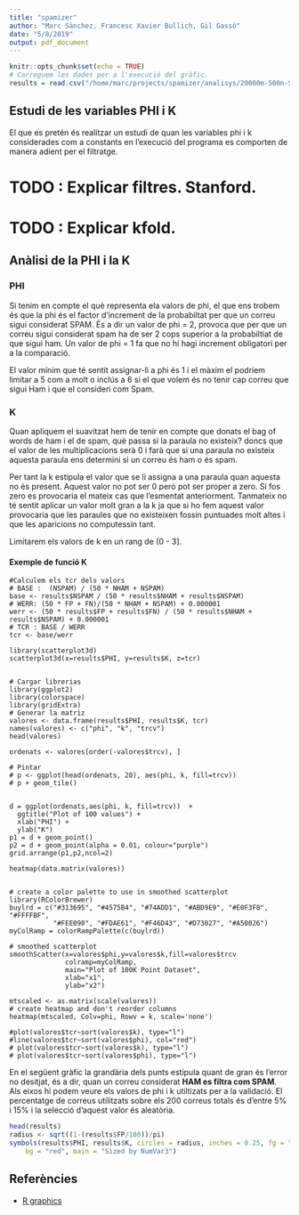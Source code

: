 ```yaml
---
title: "spamizer"
author: "Marc Sànchez, Francesc Xavier Bullich, Gil Gassó"
date: "5/8/2019"
output: pdf_document
---
```


```r
knitr::opts_chunk$set(echo = TRUE)
# Carreguem les dades per a l'execució del gràfic.
results = read.csv("/home/marc/projects/spamizer/analisys/20000m-500n-SF.csv")
```

## Estudi de les variables PHI i K

El que es pretén és realitzar un estudi de quan les variables phi i k considerades com a constants en l'execució del programa es comporten de manera adient per el filtratge.

# TODO : Explicar filtres. Stanford. 

# TODO : Explicar kfold. 

## Anàlisi de la PHI i la K

### PHI 

Si tenim en compte el què representa ela valors de phi, el que ens trobem és que la phi és el factor d'increment de la probabiltat per que un correu sigui considerat SPAM. És a dir un valor de phi = 2, provoca que per que un correu sigui considerat spam ha de ser 2 cops superior a la probabiltiat de que sigui ham. Un valor de phi = 1 fa que no hi hagi increment obligatori per a la comparació. 

El valor mínim que té sentit assignar-li a phi és 1 i el màxim el podríem limitar a 5 com a molt o inclús a 6 si el que volem és no tenir cap correu que sigui Ham i que el consideri com Spam. 

### K 

Quan apliquem el suavitzat hem de tenir en compte que donats el bag of words de ham i el de spam, què passa si la paraula no existeix? doncs que el valor de les multiplicacions serà 0 i farà que si una paraula no existeix aquesta paraula ens determini si un correu és ham o és spam. 

Per tant la k estipula el valor que se li assigna a una paraula quan aquesta no és present. Aquest valor no pot ser 0 peró pot ser proper a zero. Si fos zero es provocaria el mateix cas que l'esmentat anteriorment. Tanmateix no té sentit aplicar un valor molt gran a la k ja que si ho fem aquest valor provocaria que les paraules que no existeixen fossin puntuades molt altes i que les aparicions no computessin tant. 

Limitarem els valors de k en un rang de (0 - 3]. 

#### Exemple de funció K 

```results
#Calculem els tcr dels valors 
# BASE :  (NSPAM) / (50 * NHAM + NSPAM) 
base <- results$NSPAM / (50 * results$NHAM + results$NSPAM)
# WERR: (50 * FP + FN)/(50 * NHAM + NSPAM) + 0.000001
werr <- (50 * results$FP + results$FN) / (50 * results$NHAM + results$NSPAM) + 0.000001
# TCR : BASE / WERR
tcr <- base/werr

library(scatterplot3d)
scatterplot3d(x=results$PHI, y=results$K, z=tcr)


# Cargar librerias
library(ggplot2)
library(colorspace)
library(gridExtra)
# Generar la matriz
valores <- data.frame(results$PHI, results$K, tcr)
names(valores) <- c("phi", "k", "trcv")
head(valores)

ordenats <- valores[order(-valores$trcv), ]

# Pintar
# p <- ggplot(head(ordenats, 20), aes(phi, k, fill=trcv)) 
# p + geom_tile()


d = ggplot(ordenats,aes(phi, k, fill=trcv))  +
  ggtitle("Plot of 100 values") +
  xlab("PHI") +
  ylab("K")
p1 = d + geom_point()
p2 = d + geom_point(alpha = 0.01, colour="purple")
grid.arrange(p1,p2,ncol=2)

heatmap(data.matrix(valores))


# create a color palette to use in smoothed scatterplot
library(RColorBrewer)
buylrd = c("#313695", "#4575B4", "#74ADD1", "#ABD9E9", "#E0F3F8", "#FFFFBF",
           "#FEE090", "#FDAE61", "#F46D43", "#D73027", "#A50026") 
myColRamp = colorRampPalette(c(buylrd))

# smoothed scatterplot
smoothScatter(x=valores$phi,y=valores$k,fill=valores$trcv
              colramp=myColRamp,
              main="Plot of 100K Point Dataset",
              xlab="x1",
              ylab="x2")

mtscaled <- as.matrix(scale(valores))
# create heatmap and don't reorder columns
heatmap(mtscaled, Colv=phi, Rowv = k, scale='none')

#plot(valores$tcr~sort(valores$k), type="l")
#line(valores$tcr~sort(valores$phi), col="red")
# plot(valores$tcr~sort(valores$k), type="l")
# plot(valores$tcr~sort(valores$phi), type="l")
```

En el següent gràfic la grandària dels punts estipula quant de gran és l'error no desitjat, és a dir, quan un correu considerat **HAM es filtra com SPAM**. Als eixos hi podem veure els valors de phi i k utiltizats per a la validació. El percentatge de correus utilitzats sobre els 200 correus totals és d'entre 5% i 15% i la selecció d'aquest valor és aleatòria. 

```r
head(results)
radius <- sqrt((1-(results$FP/100))/pi)
symbols(results$PHI, results$K, circles = radius, inches = 0.25, fg = "white", 
    bg = "red", main = "Sized by NumVar3")
```

## Referències  

- [R graphics](https://bl.ocks.org/patilv/raw/7360425/)
